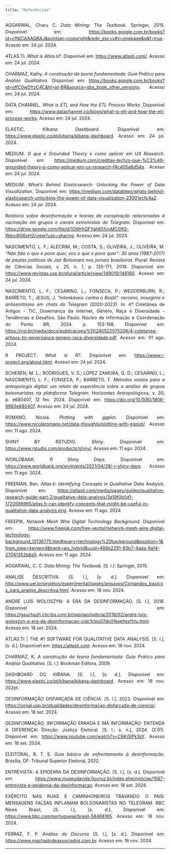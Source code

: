 ```yaml
---
title: "Referências"
---
```


<style>
  h2{
  text-align: left;
  }
  body{
  text-align: justify;
  line-height: 1.5;
  }
</style>

AGGARWAL, Charu C. *Data Mining: The Textbook*. Springer, 2015. Disponível em: <https://books.google.com.br/books?id=cfNICAAAQBAJ&printsec=copyright&redir_esc=y#v=onepage&q&f=true>. Acesso em: 24 jul. 2024.

ATLAS.TI. *What is Atlas.ti?*. Disponível em: <https://www.atlasti.com/>. Acesso em: 24 jul. 2024.

CHARMAZ, Kathy. *A construção da teoria fundamentada: Guia Prático para Análise Qualitativa*. Disponível em: <https://books.google.com.br/books?id=offC0wDYzC4C&hl=pt-BR&source=gbs_book_other_versions>. Acesso em: 24 jul. 2024.

DATA CHANNEL. *What is ETL and How the ETL Process Works*. Disponível em: <https://www.datachannel.co/blogs/what-is-etl-and-how-the-etl-process-works>. Acesso em: 24 jul. 2024.

ELASTIC. *Kibana Dashboard*. Disponível em: <https://www.elastic.co/pt/kibana/kibana-dashboard>. Acesso em: 24 jul. 2024.

MEDIUM. *O que é Grounded Theory e como aplicar em UX Research*. Disponível em: <https://medium.com/creditas-tech/o-que-%C3%A9-grounded-theory-e-como-aplicar-em-ux-research-f4c405a6d54a>. Acesso em: 24 jul. 2024.

MEDIUM. *What's Behind Elasticsearch: Unlocking the Power of Data Visualization*. Disponível em: <https://medium.com/databites/whats-behind-elasticsearch-unlocking-the-power-of-data-visualization-23001ecfc4a2>. Acesso em: 24 jul. 2024.

*Relatório sobre desinformação e teorias da conspiração relacionadas à vacinação em grupos e canais extremistas do Telegram*. Disponível em: <https://drive.google.com/file/d/1OWrhQFYah651cyMC0IfQ-Wgrc8I06xH2/view?usp=sharing>. Acesso em: 24 jul. 2024.

NASCIMENTO, L. F.; ALECRIM, M.; COSTA, S.; OLIVEIRA, J.; OLIVEIRA, M. *“Não falo o que o povo quer, sou o que o povo quer”: 30 anos (1987-2017) de pautas políticas de Jair Bolsonaro nos jornais brasileiros*. Plural: Revista de Ciências Sociais, v. 25, n. 1, p. 135-171, 2018. Disponível em: <https://www.revistas.usp.br/plural/article/view/149019/146180>. Acesso em: 24 jul. 2024.

NASCIMENTO, L. F.; CESARINO, L.; FONSECA, P.; WEDDERBURN, R.; BARRETO, T.; JESUS, J. *“Intankáveis contra o Bostil”: racismo, misoginia e antisemitismo em chats do Telegram (2020-2023)*. In: 4ª Coletânea de Artigos - TIC, Governança da Internet, Gênero, Raça e Diversidade - Tendências e Desafios. São Paulo: Núcleo de Informação e Coordenação do Ponto BR, 2024. p. 153-198. Disponível em: <https://cgi.br/media/docs/publicacoes/1/20240522075208/4-coletanea-artigos-tic-governanca-genero-raca-diversidade.pdf>. Acesso em: 01 ago. 2024.

R PROJECT. *What is R?*. Disponível em: <https://www.r-project.org/about.html>. Acesso em: 24 jul. 2024.

SCHEREN, M. L.; RODRIGUES, V. S.; LÓPEZ ZAMORA, G. D.; CESARINO, L.; NASCIMENTO, L. F.; FONSECA, P.; BARRETO, T. *Métodos mistos para a antropologia digital: um relato de experiência sobre a análise de grupos bolsonaristas na plataforma Telegram*. Horizontes Antropológicos, v. 30, p. e680407, 12 fev. 2024. Disponível em: <https://doi.org/10.1590/1806-9983e680407>. Acesso em: 24 jul. 2024.

ROMANO, Nicola. *Plotting with ggplot*. Disponível em: <https://www.nicolaromano.net/data-thoughts/plotting-with-ggplot/>. Acesso em: 11 ago. 2024.

SHINY BY RSTUDIO. *Shiny*. Disponível em: <https://www.rstudio.com/products/shiny/>. Acesso em: 11 ago. 2024.

WORLDBANK. *R Shiny Days*. Disponível em: <https://www.worldbank.org/en/events/2021/04/28/-r-shiny-days>. Acesso em: 11 ago. 2024.

FREEMAN, Ben. *Atlas.ti: Identifying Concepts in Qualitative Data Analysis*. Disponível em: <https://atlasti.com/media/pages/guides/qualitative-research-guide-part-2/qualitative-data-analysis/3a19f0b0d1-1720598965/atlas.ti-can-identify-concepts-that-might-be-useful-in-qualitative-data-analysis.png>. Acesso em: 11 ago. 2024.

FREEPIK. *Network Mesh Wire Digital Technology Background*. Disponível em: <https://www.freepik.com/free-vector/network-mesh-wire-digital-technology-background_10136775.htm#query=technology%20background&position=1&from_view=keyword&track=ais_hybrid&uuid=466b2291-83b7-4ada-9a14-27041352b8a5>. Acesso em: 11 ago. 2024.

AGGARWAL, C. C. *Data Mining: The Textbook*. [S. l.]: Springer, 2015.

ANÁLISE DESCRITIVA. [S. l.], [s. d.]. Disponível em: <http://www.uel.br/projetos/experimental/pages/arquivos/Comandos_basicos_para_analise_descritiva.html>. Acesso em: 18 nov. 2024.

ANDRÉ LUÍS WOLOSZYN: A ERA DA DESINFORMAÇÃO. [S. l.], 2018. Disponível em: <https://gauchazh.clicrbs.com.br/opiniao/noticia/2018/02/andre-luis-woloszyn-a-era-da-desinformacao-cjdc1clps07dn01keehsyfhtu.html>. Acesso em: 18 set. 2024.

ATLAS.TI | THE #1 SOFTWARE FOR QUALITATIVE DATA ANALYSIS. [S. l.], [s. d.]. Disponível em: <https://atlasti.com>. Acesso em: 18 nov. 2024.

CHARMAZ, K. *A construção da teoria fundamentada: Guia Prático para Análise Qualitativa*. [S. l.]: Bookman Editora, 2009.

DASHBOARD DO KIBANA. [S. l.], [s. d.]. Disponível em: <https://www.elastic.co/pt/kibana/kibana-dashboard>. Acesso em: 18 nov. 202pt.

DESINFORMAÇÃO DISFARÇADA DE CIÊNCIA. [S. l.], 2023. Disponível em: <https://jornal.usp.br/atualidades/desinformacao-disfarcada-de-ciencia/>. Acesso em: 18 set. 2024.

DESINFORMAÇÃO, INFORMAÇÃO ERRADA E MÁ INFORMAÇÃO: ENTENDA A DIFERENÇA! Direção: Justiça Eleitoral. [S. l.: s. n.], 2024. (2:01). Disponível em: <https://www.youtube.com/watch?v=C6Ki5IPk3sY>. Acesso em: 18 set. 2024.

ELEITORAL, B. T. S. *Guia básico de enfrentamento à desinformação*. Brasília, DF: Tribunal Superior Eleitoral, 2022.

ENTREVISTA: A EPIDEMIA DA DESINFORMAÇÃO. [S. l.], [s. d.]. Disponível em: <https://www.museudavida.fiocruz.br/index.php/noticias/1587-entrevista-a-epidemia-da-desinformacao>. Acesso em: 18 set. 2024.

EXÉRCITO NAS RUAS E CAMINHONEIROS TRAVANDO O PAÍS: MENSAGENS FALSAS INFLAMAM BOLSONARISTAS NO TELEGRAM. BBC News Brasil, [S. l.], [s. d.]. Disponível em: <https://www.bbc.com/portuguese/brasil-58468165>. Acesso em: 18 nov. 2024.

FERRAZ, F. P. *Análise de Discurso* [S. l.], [s. d.]. Disponível em: <https://www.machadodeassociados.com.br>. Acesso em: 18 nov. 2024.

---
